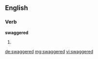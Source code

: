 ==English==

===Verb===
'''swaggered'''

# {{past of|swagger}}

[[de:swaggered]]
[[mg:swaggered]]
[[vi:swaggered]]